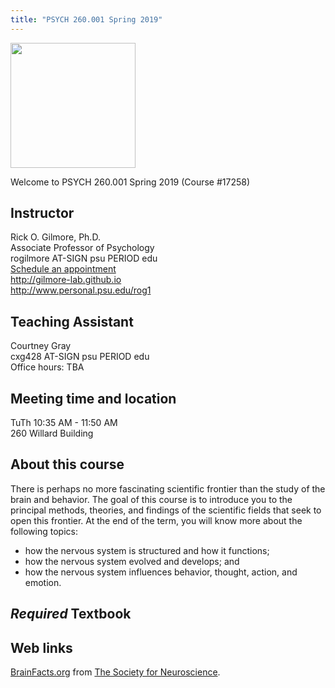 ```yaml
---
title: "PSYCH 260.001 Spring 2019"
---
```


<img src ="https://media.moddb.com/cache/images/groups/1/3/2933/thumb_620x2000/brain.jpg" height=200px>

Welcome to PSYCH 260.001 Spring 2019 (Course #17258)

## Instructor

Rick O. Gilmore, Ph.D.</br>
Associate Professor of Psychology</br>
rogilmore AT-SIGN psu PERIOD edu</br>
[Schedule an appointment](http://doodle.com/rickgilmore)</br>
[http://gilmore-lab.github.io](http://gilmore-lab.github.io)</br>
[http://www.personal.psu.edu/rog1](http://www.personal.psu.edu/rog1)
<!-- Office hours: Monday, 10:15 - 11:15 am. -->

## Teaching Assistant

Courtney Gray</br>
cxg428 AT-SIGN psu PERIOD edu</br>
Office hours: TBA

## Meeting time and location

TuTh 10:35 AM - 11:50 AM</br>
260 Willard Building

## About this course

There is perhaps no more fascinating scientific frontier than the study of the brain and behavior. 
The goal of this course is to introduce you to the principal methods, theories, and findings of the scientific fields that seek to open this frontier. 
At the end of the term, you will know more about the following topics:

- how the nervous system is structured and how it functions;
- how the nervous system evolved and develops; and
- how the nervous system influences behavior, thought, action, and emotion.

## *Required* Textbook

<!-- <img src="http://www.sinauer.com/media/catalog/product/cache/1/image/234x/17f82f742ffe127f42dca9de82fb58b1/t/h/themindsmachine2_3.png"> -->

<!-- Watson, N.V. & Breedlove, S.M. (2016). The Minds's Machine, 2/E. Sinauer: Sunderland, MA. <http://2e.mindsmachine.com> -->

## Web links

<!-- [Glossary](http://2e.mindsmachine.com/glossary.html) for the text. -->

[BrainFacts.org](http://www.brainfacts.org) from [The Society for Neuroscience](http://sfn.org).

